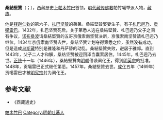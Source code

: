 '''桑結堅贊'''（{{bo|z=སངས་རྒྱས་རྒྱལ་མཚན|w=sangs rgyas rgyal mtshan }}；{{bd|？||1457年||catIdx=S}}），西藏歷史上[[帕木竹巴|帕木竹巴]]首领，[[明代|明代]][[藏传佛教|藏传佛教]]帕竹噶举派人物，[[藏族|藏族]]。

他是[[释迦仁钦|释迦仁钦]]的第六子，[[扎巴坚赞_(帕竹)|扎巴坚赞]]的弟弟。桑結堅贊娶妻生子，有子[[札巴迥乃|札巴迥乃]]、[[贡噶雷巴|贡噶雷巴]]。1432年，扎巴坚赞死后，关于第悉人选在桑結堅贊、札巴迥乃父子之间有争议，[[诺布桑波|诺布桑波]]请桑結堅贊的五哥京俄索南坚赞决断，京俄索南坚赞请札巴迥乃继位。1434年京俄索南坚赞去世，桑结坚赞计划夺得第悉之位，虽然没有成功，但是造成[[乌斯藏|乌斯藏]]特别是雅隆和丹萨替的动乱。桑結堅贊失败，避居于雅郊。直到1443年，父子二人才和解，桑结坚赞被迎回泽当囊索居住。1445年，札巴迥乃去世。[[正统_(年号)|正统]]十一年（1446年），桑結堅贊向[[明朝|明朝]]借袭阐化王，得到[[明英宗|明英宗]]的批准。1448年，贡噶雷巴正式继任第悉。1457年，桑結堅贊去世。[[成化|成化]]五年（1469年）贡噶雷巴才被[[明宪宗|明宪宗]]封为阐化王。

== 参考文献 ==
* 《西藏通史》

[[Category:西藏君主|帕木竹巴]]
[[Category:明朝吐蕃人|Category:明朝吐蕃人]]